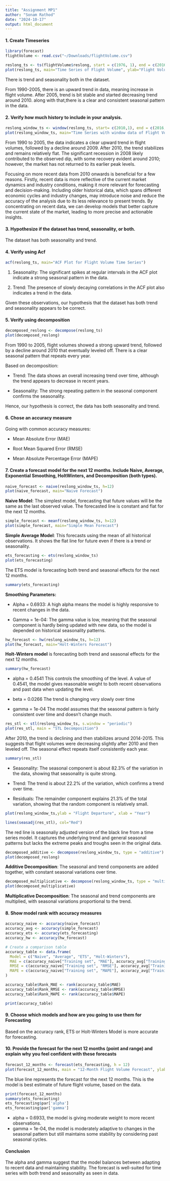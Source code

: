 ```yaml
---
title: "Assignment MP1"
author: "Sonam Rathod"
date: "2024-10-17"
output: html_document
---
```

#### 1. Create Timeseries
```r
library(forecast)
flightVolume <- read.csv("~/Downloads/flightVolume.csv")

reslong_ts <- ts(flightVolume$reslong, start = c(1976, 1), end = c(2016, 11), frequency = 12)
plot(reslong_ts, main="Time Series of Flight Volume", ylab="Flight Volume", xlab="Time")
```

There is trend and seasonality both in the dataset.

From 1990-2005, there is an upward trend in data, meaning increase in flight volume. After 2005, trend is bit stable and started decreasing trend around 2010. along with that,there is a clear and consistent seasonal pattern in the data.

#### 2. Verify how much history to include in your analysis. 
```r
reslong_window_ts <- window(reslong_ts, start= c(2010,1), end = c(2016, 11), frequency = 12)
plot(reslong_window_ts, main="Time Series with window data of Flight Volume", ylab="Flight Volume", xlab="Time")
```

From 1990 to 2005, the data indicates a clear upward trend in flight volumes, followed by a decline around 2009. After 2010, the trend stabilizes and remains relatively flat. The significant recession in 2008 likely contributed to the observed dip, with some recovery evident around 2010; however, the market has not returned to its earlier peak levels. 

Focusing on more recent data from 2010 onwards is beneficial for a few reasons. Firstly, recent data is more reflective of the current market dynamics and industry conditions, making it more relevant for forecasting and decision-making. Including older historical data, which spans different economic cycles and industry changes, may introduce noise and reduce the accuracy of the analysis due to its less relevance to present trends. By concentrating on recent data, we can develop models that better capture the current state of the market, leading to more precise and actionable insights.

#### 3. Hypothesize if the dataset has trend, seasonality, or both. 

The dataset has both seasonality and trend.

#### 4. Verify using Acf

```r
acf(reslong_ts, main="ACF Plot for Flight Volume Time Series")
```

1.	Seasonality: The significant spikes at regular intervals in the ACF plot indicate a strong seasonal pattern in the data. 
	
2.	Trend: The presence of slowly decaying correlations in the ACF plot also indicates a trend in the data.

Given these observations, our hypothesis that the dataset has both trend and seasonality appears to be correct. 

#### 5. Verify using decomposition

```r
decomposed_reslong <- decompose(reslong_ts)
plot(decomposed_reslong)
```

From 1990 to 2005, flight volumes showed a strong upward trend, followed by a decline around 2010 that eventually leveled off. There is a clear seasonal pattern that repeats every year.

Based on decomposition:

- Trend: The data shows an overall increasing trend over time, although the trend appears to decrease in recent years. 

- Seasonality: The strong repeating pattern in the seasonal component confirms the seasonality.

Hence, our hypothesis is correct, the data has both seasonality and trend.

#### 6. Chose an accuracy measure

Going with common accuracy measures:

  - Mean Absolute Error (MAE)

 - Root Mean Squared Error (RMSE)

  - Mean Absolute Percentage Error (MAPE)

#### 7. Create a forecast model for the next 12 months. Include Naive, Average, Exponential Smoothing, HoltWinters, and Decomposition (both types). 

```r
naive_forecast <- naive(reslong_window_ts, h=12)
plot(naive_forecast, main="Naive Forecast")

```

**Naive Model**: The simplest model, forecasting that future values will be the same as the last observed value. The forecasted line is constant and flat for the next 12 months.

```r
simple_forecast <- meanf(reslong_window_ts, h=12)
plot(simple_forecast, main="Simple Mean Forecast")

```

**Simple Average Model**: This forecasts using the mean of all historical observations. It shows the flat line for future even if there is a trend or seasonality. 

```r
ets_forecasting <- ets(reslong_window_ts)
plot(ets_forecasting)
```

The ETS model is forecasting both trend and seasonal effects for the next 12 months.

```r
summary(ets_forecasting)
```

**Smoothing Parameters:**

- Alpha = 0.6933: A high alpha means the model is highly responsive to recent changes in the data.

- Gamma = 1e-04: The gamma value is  low, meaning that the seasonal component is hardly being updated with new data, so the model is depended on historical seasonality patterns.
	
```r
hw_forecast <- hw(reslong_window_ts, h=12)
plot(hw_forecast, main="Holt-Winters Forecast")
```

**Holt-Winters model** is forecasting both trend and seasonal effects for the next 12 months.
```r
summary(hw_forecast)
```

- alpha = 0.4541 
This controls the smoothing of the level. A value of 0.4541, the model gives reasonable weight to both recent observations and past data when updating the level.

- beta  = 0.0266
The trend is changing very slowly over time

- gamma = 1e-04 
The model assumes that the seasonal pattern is fairly consistent over time and doesn’t change much.

```r
res_stl <- stl(reslong_window_ts, s.window = "periodic")
plot(res_stl, main = "STL Decomposition")
```

After 2010, the trend is declining and then stabilizes around 2014-2015. This suggests that flight volumes were decreasing slightly after 2010 and then leveled off. The seasonal effect repeats itself consistently each year.

```r
summary(res_stl)
```

- Seasonality: The seasonal component is about 82.3% of the variation in the data, showing that seasonality is quite strong.

- Trend: The trend is about 22.2% of the variation, which confirms a trend over time.

- Residuals: The remainder component explains 21.3% of the total variation, showing that the random component is relatively small.

```r
plot(reslong_window_ts,ylab = "Flight Departure", xlab = "Year")

lines(seasadj(res_stl), col="Red")
```

The red line is seasonaliy adjusted version of the black line from a time series model. It captures the underlying trend and general seasonal patterns but lacks the extreme peaks and troughs seen in the original data.

```r
decomposed_additive <- decompose(reslong_window_ts, type = "additive")
plot(decomposed_reslong)
```

**Additive Decomposition**: The seasonal and trend components are added together, with constant seasonal variations over time.
```r
decomposed_multiplicative <- decompose(reslong_window_ts, type = "multiplicative")
plot(decomposed_multiplicative)
```

**Multiplicative Decomposition**: The seasonal and trend components are multiplied, with seasonal variations proportional to the trend.

#### 8. Show model rank with accuracy measures

```r
accuracy_naive <- accuracy(naive_forecast)
accuracy_avg <- accuracy(simple_forecast)
accuracy_ets <- accuracy(ets_forecasting)
accuracy_hw <- accuracy(hw_forecast)

# Create a comparison table
accuracy_table <- data.frame(
  Model = c("Naive", "Average", "ETS", "Holt-Winters"),
  MAE = c(accuracy_naive["Training set", "MAE"], accuracy_avg["Training set", "MAE"], accuracy_ets["Training set", "MAE"],accuracy_hw["Training set", "MAE"]),
  RMSE = c(accuracy_naive["Training set", "RMSE"], accuracy_avg["Training set", "RMSE"], accuracy_ets["Training set", "RMSE"], accuracy_hw["Training set", "RMSE"]),
  MAPE = c(accuracy_naive["Training set", "MAPE"], accuracy_avg["Training set", "MAPE"], accuracy_ets["Training set", "MAPE"], accuracy_hw["Training set", "MAPE"])
)

accuracy_table$Rank_MAE <- rank(accuracy_table$MAE)
accuracy_table$Rank_RMSE <- rank(accuracy_table$RMSE)
accuracy_table$Rank_MAPE <- rank(accuracy_table$MAPE)

print(accuracy_table)
```

#### 9. Choose which models and how are you going to use them for Forecasting

Based on the accuracy rank, ETS or Holt-Winters Model is more accurate for forecasting.

#### 10. Provide the forecast for the next 12 months (point and range) and explain why you feel confident with these forecasts
```r
forecast_12_months <- forecast(ets_forecasting, h = 12)
plot(forecast_12_months, main = "12-Month Flight Volume Forecast", ylab = "Flight Volume", xlab = "Time")
```

The blue line represents the forecast for the next 12 months. This is the model is best estimate of future flight volume, based on the data.

```r
print(forecast_12_months)
summary(ets_forecasting)
ets_forecasting$par['alpha']
ets_forecasting$par['gamma']
```

- alpha = 0.6933, the model is giving moderate weight to more recent observations.
- gamma = 1e-04, the model is moderately adaptive to changes in the seasonal pattern but still maintains some stability by considering past seasonal cycles.

#### Conclusion
The alpha and gamma suggest that the model balances between adapting to recent data and maintaining stability. The forecast is well-suited for time series with both trend and seasonality as seen in data.
